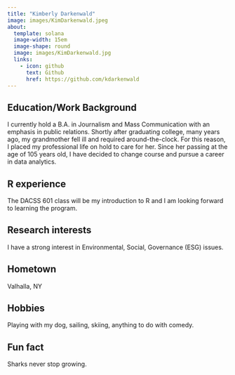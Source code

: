 ```yaml
---
title: "Kimberly Darkenwald"
image: images/KimDarkenwald.jpeg
about:
  template: solana
  image-width: 15em
  image-shape: round
  image: images/KimDarkenwald.jpg
  links: 
    - icon: github
      text: Github
      href: https://github.com/kdarkenwald
---
```



## Education/Work Background
I currently hold a B.A. in Journalism and Mass Communication with an emphasis in public relations.  Shortly after graduating college, many years ago, my grandmother fell ill and required around-the-clock.   For this reason, I placed my professional life on hold to care for her. Since her passing at the age of 105 years old, I have decided to change course and pursue a career in data analytics.  


## R experience
The DACSS 601 class will be my introduction to R and I am looking forward to learning the program. 



## Research interests
I have a strong interest in Environmental, Social, Governance (ESG) issues. 


## Hometown
Valhalla, NY


## Hobbies
Playing with my dog, sailing, skiing, anything to do with comedy.


## Fun fact
Sharks never stop growing.

